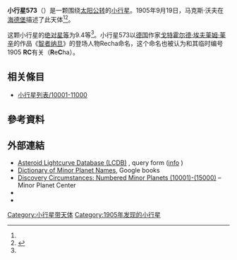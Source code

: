{{Infobox planet
 | minorplanet     = yes
 | name            = 573 Recha
 | background      = #D6D6D6
 | image = 
 | image_size      = 
 | caption         =
 | discovery_ref   =  <ref name="MPC-object" />
 | discoverer      = [[马克斯·沃夫|马克斯·沃夫]]
 | discovery_site  = [[海德堡|海德堡]]
 | discovered      = 1905年9月19日
 | mpc_name        = 573 Recha
 | alt_names       = 573 Recha
 | pronounced      = 
 | named_after     = <ref name="MPC-object" />
 | mp_category     = [[主帶小行星|主帶小行星]] <ref name="MPC-object" /><ref name="jpldata" />
 | orbit_ref       = <ref name="a">[http://ssd.jpl.nasa.gov/sbdb.cgi?sstr=573 573] {{Wayback|url=http://ssd.jpl.nasa.gov/sbdb.cgi?sstr=573 |date=20140815063935 }}，小行星數據庫瀏覽器（JPL Small-Body Database Browser）－[[美国国家航空航天局|美国国家航空航天局]]喷气推进实验室</ref>
 | epoch           = 2018-03-23.0（[[儒略日|JD]] 2458200.5）
 | uncertainty     = 0
 | observation_arc = 
 | aphelion = {{convert|3.355|AU|km|3|abbr=on|lk=out}}
 | perihelion      = {{convert|2.6713890|AU|km|3|abbr=on}}
 | semimajor       = 3.0132832
 | eccentricity    = 0.1134624
 | period          = 5.23[[儒略年|yr]]
 | mean_anomaly    = 168.78990[[度|°]]
 | mean_motion     = {{Deg2DMS|0.18842730|sup=ms}} / day
 | inclination     = 9.83067
 | asc_node        = 342.95559°
 | arg_peri        = 28.88629
 | mean_diameter   = 
 | rotation        = 
 | albedo          =
 | spectral_type   =
 | abs_magnitude   = 9.4<ref name="jpldata" />
}}
'''小行星573'''（{{lang-en|573 Recha}}）是一颗围绕[[太阳|太阳]][[公转|公转]]的[[小行星|小行星]]。1905年9月19日，马克斯·沃夫在[[海德堡|海德堡]]描述了此天体<ref name="a" /><ref>{{cite news|title=小行星列表|url=http://cfa-www.harvard.edu/iau/lists/NumberedMPs.txt|accessdate=2018-10-19|newspaper=哈佛大学|archive-date=2008-05-17|archive-url=https://web.archive.org/web/20080517010638/http://cfa-www.harvard.edu/iau/lists/NumberedMPs.txt|dead-url=no}}</ref>。

这颗小行星的[[绝对星等|绝对星等]]为9.4等<ref name="a" />。小行星573以[[德国|德国]]作家[[戈特霍尔德·埃夫莱姆·莱辛|戈特霍尔德·埃夫莱姆·莱辛]]的作品《[[智者纳旦|智者纳旦]]》的登场人物Recha命名，这个命名也被认为和其临时编号1905 '''RC'''有关（'''R'''e'''C'''ha）。

== 相关條目 ==
*[[小行星列表/10001-11000|小行星列表/10001-11000]]

== 參考資料 ==
{{reflist|refs=

<ref name="jpldata">{{cite web
 |type         = 2018-01-26 last obs.
 |title        = JPL Small-Body Database Browser:573 Recha-573 Recha
 |url          = https://ssd.jpl.nasa.gov/sbdb.cgi?sstr=573
 |publisher    = [[Jet_Propulsion_Laboratory|Jet Propulsion Laboratory]]
 |accessdate   = 28 March 2018
 |archive-date = 2020-09-17
 |archive-url  = https://web.archive.org/web/20200917222033/https://ssd.jpl.nasa.gov/sbdb.cgi?sstr=573
 |dead-url     = no
}}</ref>

<ref name="MPC-object">{{cite web
  |title      = 573 Recha
  |work      = Minor Planet Center
  |url      = https://www.minorplanetcenter.net/db_search/show_object?object_id=573
  |accessdate      = 28 March 2018
  |archive-date      = 2016-03-04
  |archive-url      = https://web.archive.org/web/20160304122054/http://minorplanetcenter.net/db_search/show_object?object_id=573
  |dead-url      = no
  }}</ref>

}}

==  外部連結 ==
* [http://www.minorplanet.info/PHP/lcdbsummaryquery.php Asteroid Lightcurve Database (LCDB)] {{Wayback|url=http://www.minorplanet.info/PHP/lcdbsummaryquery.php |date=20171210173955 }}, query form ([http://www.minorplanet.info/lightcurvedatabase.html info] {{Wayback|url=http://www.minorplanet.info/lightcurvedatabase.html |date=20171216050541 }})
* [https://books.google.com/books?id=aeAg1X7afOoC&pg Dictionary of Minor Planet Names], Google books
* [http://www.minorplanetcenter.net/iau/lists/NumberedMPs010001.html Discovery Circumstances: Numbered Minor Planets (10001)-(15000)] {{Wayback|url=http://www.minorplanetcenter.net/iau/lists/NumberedMPs010001.html |date=20180612162317 }} – Minor Planet Center
* {{AstDys|573}}
* {{JPL small body}}

{{Minor Planet Number|[[小行星572|小行星572]]|[[小行星574|小行星574]]}}
{{小天体}}

[[Category:小行星带天体|Category:小行星带天体]]
[[Category:1905年发现的小行星|Category:1905年发现的小行星]]